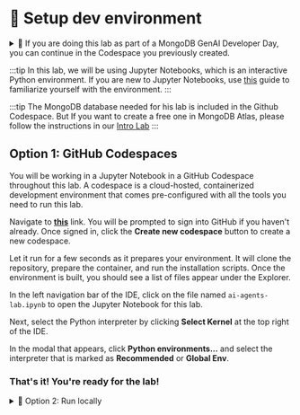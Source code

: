 
# 👐 Setup dev environment

<details>
  <summary>🦹 If you are doing this lab as part of a MongoDB GenAI Developer Day, you can continue in the Codespace you previously created.</summary>

    Navigate to [this](https://github.com/codespaces/new/mongodb-developer/genai-devday-notebooks?quickstart=1) link. Click the **Resume this codespace** button to resume the code space you created previously.

    <Screenshot url="https://github.com/codespaces" src="img/screenshots/30-dev-env/1-dev-env-setup/1-resume-codespace.png" alt="Resume codespace" />

    Give the codespace a few seconds to restart. When files appear under the Explorer, click the file named `ai-agents-lab.ipynb`. This is the Jupyter Notebook you will be using throughout this lab.

    <Screenshot url="https://github.com/codespaces" src="img/screenshots/30-dev-env/1-dev-env-setup/3-nav-notebook.png" alt="Navigate to the notebook" />
</details>

:::tip
In this lab, we will be using Jupyter Notebooks, which is an interactive Python environment. If you are new to Jupyter Notebooks, use [this](https://mongodb-developer.github.io/vector-search-lab/docs/dev-env/jupyter-notebooks) guide to familiarize yourself with the environment.
:::

:::tip
The MongoDB database needed for his lab is included in the Github Codespace. But If you want to create a free one in MongoDB Atlas, please follow the instructions in our [Intro Lab](https://mongodb-developer.github.io/intro-lab/docs/category/mongodb-atlas)
:::

## Option 1: GitHub Codespaces

You will be working in a Jupyter Notebook in a GitHub Codespace throughout this lab. A codespace is a cloud-hosted, containerized development environment that comes pre-configured with all the tools you need to run this lab.

Navigate to **[this](https://github.com/codespaces/new/mongodb-developer/mdblab?quickstart=1)** link. You will be prompted to sign into GitHub if you haven't already. Once signed in, click the **Create new codespace** button to create a new codespace.

<Screenshot url="https://github.com/codespaces" src="img/screenshots/30-dev-env/1-dev-env-setup/2-create-codespace.png" alt="Start a codespace" />

Let it run for a few seconds as it prepares your environment. It will clone the repository, prepare the container, and run the installation scripts. Once the environment is built, you should see a list of files appear under the Explorer. 

In the left navigation bar of the IDE, click on the file named `ai-agents-lab.ipynb` to open the Jupyter Notebook for this lab.

<Screenshot url="https://github.com/codespaces" src="img/screenshots/30-dev-env/1-dev-env-setup/3-nav-notebook.png" alt="Navigate to the notebook" />

Next, select the Python interpreter by clicking **Select Kernel** at the top right of the IDE.

<Screenshot url="https://github.com/codespaces" src="img/screenshots/30-dev-env/1-dev-env-setup/4-select-kernel.png" alt="Select kernel" />

In the modal that appears, click **Python environments...** and select the interpreter that is marked as **Recommended** or **Global Env**.

<Screenshot url="https://github.com/codespaces" src="img/screenshots/30-dev-env/1-dev-env-setup/5-python-env-modal.png" alt="Select Python Environments" />

<Screenshot url="https://github.com/codespaces" src="img/screenshots/30-dev-env/1-dev-env-setup/6-select-recommended.png" alt="Select recommended interpreter" />


### That's it! You're ready for the lab! ##

<details>
  <summary>🦹 Option 2: Run locally</summary>
  <div>

    :::caution
    During the lab, we will use GitHub Codespaces. These instructions are here just in case you can't use Codespaces, or if you really, really, really want a local installation.

    You'll need to use your own MongoDB database; you can get a free one by follow the instructions in our [Intro Lab](https://mongodb-developer.github.io/intro-lab/docs/category/mongodb-atlas)
    :::

    If you want to run the notebook locally, follow the steps below:

    * Clone the [GitHub repo](https://github.com/mongodb-developer/genai-devday-notebooks.git) for this lab by executing the following command from the terminal:

    ```
    git clone https://github.com/mongodb-developer/genai-devday-notebooks.git
    ```

    * `cd` into the cloned directory:

    ```
    cd genai-devday-notebooks
    ```

    * Create and activate a Python virtual environment:

    ```
    python -m venv vector-search-lab
    source vector-search-lab/bin/activate
    ```

    * Install the dependencies for this lab:

    ```
    pip install -r requirements.txt
    ```

    * Install and launch Jupyter Notebook:

    ```
    pip install notebook
    jupyter notebook
    ```

    * In the browser tab that pops up, open the file named `ai-agents-lab.ipynb`.

    <Screenshot url="localhost:8888/tree" src="img/screenshots/30-dev-env/2-dev-env-setup/6-jupyter-notebook.png" alt="Jupyter Notebook" />

  </div>
</details>
